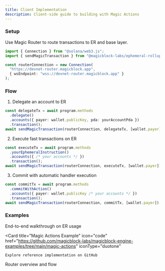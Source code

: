 ```yaml
---
title: Client Implementation
description: Client-side guide to building with Magic Actions
---
```


### Setup

Use Magic Router to route transactions to ER and base layer.

```ts
import { Connection } from "@solana/web3.js";
import { sendMagicTransaction } from "@magicblock-labs/ephemeral-rollups-sdk";

const routerConnection = new Connection(
  "https://devnet-router.magicblock.app",
  { wsEndpoint: "wss://devnet-router.magicblock.app" }
);
```

### Flow

1) Delegate an account to ER

```ts
const delegateTx = await program.methods
  .delegate()
  .accounts({ payer: wallet.publicKey, pda: yourAccountPda })
  .transaction();
await sendMagicTransaction(routerConnection, delegateTx, [wallet.payer]);
```

2) Execute fast transactions on ER

```ts
const executeTx = await program.methods
  .yourEphemeralInstruction()
  .accounts({ /* your accounts */ })
  .transaction();
await sendMagicTransaction(routerConnection, executeTx, [wallet.payer]);
```

3) Commit with automatic handler execution

```ts
const commitTx = await program.methods
  .commitWithAction()
  .accounts({ payer: wallet.publicKey /* your accounts */ })
  .transaction();
await sendMagicTransaction(routerConnection, commitTx, [wallet.payer]);
```

### Examples

<CardGroup cols={2}>
  <Card
    title="ER Quickstart"
    icon="play"
    href="/pages/ephemeral-rollups-ers/how-to-guide/quickstart"
    iconType="duotone"
  >
    End-to-end walkthrough on ER usage
  </Card>

<Card
    title="Magic Actions Example"
    icon="code"
    href="https://github.com/magicblock-labs/magicblock-engine-examples/tree/main/magic-actions"
    iconType="duotone"
  >
    Explore reference implementation on GitHub
  </Card>
    <Card
    title="Magic Router"
    icon="route"
    href="/pages/ephemeral-rollups-ers/introduction/magic-router"
    iconType="duotone"
  >
    Router overview and flow
  </Card>
</CardGroup>


